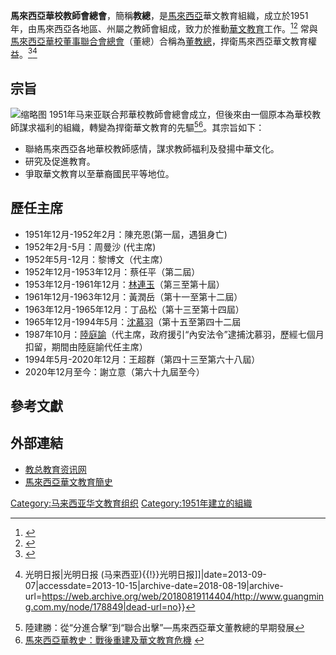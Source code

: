 '''馬來西亞華校教師會總會'''，簡稱'''教總'''，是[[馬來西亞|馬來西亞]]華文教育組織，成立於1951年，由馬來西亞各地區、州屬之教師會組成，致力於推動[[華文教育|華文教育]]工作。<ref>{{cite web |title=教总简介 |url=https://web.archive.org/web/20170425033254/http://web.jiaozong.org.my:80/index.php?option=com_content&task=view&id=43&Itemid=35 |website=教总教育资讯网 |date=2008-07-05}}</ref><ref>{{cite news|title=教總：為華小教師而設未招生‧“增加選修＂恐停辦|url=http://news.sinchew.com.my/node/327886|newspaper=[[星洲网|星洲网]]|date=2013-10-11|access-date=2013-10-15|archive-url=https://web.archive.org/web/20160305073909/http://news.sinchew.com.my/node/327886|archive-date=2016-03-05|dead-url=yes}}</ref> 常與[[馬來西亞華校董事聯合會總會|馬來西亞華校董事聯合會總會]]（董總）合稱為[[董教總|董教總]]，捍衛馬來西亞華文教育權益。<ref>{{Cite web |url=http://www.naer.edu.tw/ezfiles/0/1000/attach/11/pta_400_1476977_53370.pdf |title=駱淑慧、林彩雲：馬來西亞華文教育現況與未來發展 |access-date=2013-09-16 |archive-date=2019-12-22 |archive-url=https://web.archive.org/web/20191222160557/https://www.naer.edu.tw/ezfiles/0/1000/attach/11/pta_400_1476977_53370.pdf |dead-url=no }}</ref><ref>{{cite news|title=教育藍圖‧教總210分鐘立場不變|url=http://www.guangming.com.my/node/178849|newspaper=[[光明日报_(马来西亚){{!}}光明日报|光明日报 (马来西亚){{!}}光明日报]]|date=2013-09-07|accessdate=2013-10-15|archive-date=2018-08-19|archive-url=https://web.archive.org/web/20180819114404/http://www.guangming.com.my/node/178849|dead-url=no}}</ref>

== 宗旨 ==
[[File:The_establishment_of_United_Chinese_School_Teachers_Association_of_Malaya_(UCSTAM)_in_1951.jpg|缩略图]]
1951年马来亚联合邦華校教師會總會成立，但後來由一個原本為華校教師謀求福利的組織，轉變為捍衛華文教育的先驅<ref>陸建勝：從“分進合擊”到“聯合出擊”—馬來西亞華文董教總的早期發展</ref><ref>[http://cyber.cs.ntou.edu.tw/~b88058/MyWebs/Folder/malaysia_chinese_school.htm 馬來西亞華教史：戰後重建及華文教育危機] {{webarchive|url=https://web.archive.org/web/20080915115810/http://cyber.cs.ntou.edu.tw/~b88058/MyWebs/Folder/malaysia_chinese_school.htm |date=2008-09-15 }}</ref>。其宗旨如下：
*聯絡馬來西亞各地華校教師感情，謀求教師福利及發揚中華文化。
*研究及促進教育。
*爭取華文教育以至華裔國民平等地位。

== 歷任主席 ==
*1951年12月-1952年2月：陳充恩(第一屆，遇狙身亡)
*1952年2月-5月：周曼沙  (代主席)
*1952年5月-12月：黎博文（代主席）
*1952年12月-1953年12月：蔡任平（第二屆）
*1953年12月-1961年12月：[[林連玉|林連玉]]（第三至第十屆）
*1961年12月-1963年12月：黃潤岳（第十一至第十二屆）
*1963年12月-1965年12月：丁品松（第十三至第十四屆）
*1965年12月-1994年5月：[[沈慕羽|沈慕羽]]（第十五至第四十二屆
*1987年10月：[[陸庭諭|陸庭諭]]（代主席，政府援引“內安法令”逮捕沈慕羽，歷經七個月扣留，期間由陸庭諭代任主席）
*1994年5月-2020年12月：王超群（第四十三至第六十八屆）
*2020年12月至今：謝立意（第六十九屆至今）

== 參考文獻 ==
{{Reflist|2}}

== 外部連結 ==
*[https://jiaozong.org.my/ 教总教育资讯网] {{Wayback|url=https://jiaozong.org.my/ |date=20190430063926 }}
*[https://web.archive.org/web/20080915115810/http://cyber.cs.ntou.edu.tw/~b88058/MyWebs/Folder/malaysia_chinese_school.htm 馬來西亞華文教育簡史]

[[Category:马来西亚华文教育组织|Category:马来西亚华文教育组织]]
[[Category:1951年建立的組織|Category:1951年建立的組織]]